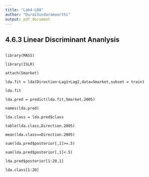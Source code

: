 ---
title: "Lab4-LDA"
author: "DuraiSundaramoorthi"
output: pdf_document
---
## 4.6.3 Linear Discriminant Ananlysis 


```

library(MASS)

library(ISLR)

attach(Smarket)

lda.fit = lda(Direction~Lag1+Lag2,data=Smarket,subset = train)

lda.fit

lda.pred = predict(lda.fit,Smarket.2005)

names(lda.pred)

lda.class = lda.pred$class

table(lda.class,Direction.2005)

mean(lda.class==Direction.2005)

sum(lda.pred$posterior[,1]>=.5)

sum(lda.pred$posterior[,1]<.5)

lda.pred$posterior[1:20,1]

lda.class[1:20]

```
